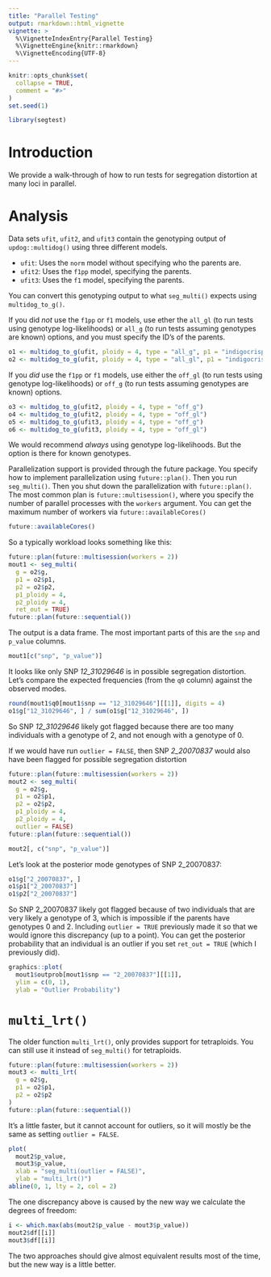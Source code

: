 ```yaml
---
title: "Parallel Testing"
output: rmarkdown::html_vignette
vignette: >
  %\VignetteIndexEntry{Parallel Testing}
  %\VignetteEngine{knitr::rmarkdown}
  %\VignetteEncoding{UTF-8}
---
```


```r
knitr::opts_chunk$set(
  collapse = TRUE,
  comment = "#>"
)
set.seed(1)
```

```r
library(segtest)
```

# Introduction

We provide a walk-through of how to run tests for segregation distortion at many loci in parallel.

# Analysis

Data sets `ufit`, `ufit2`, and `ufit3` contain the genotyping output of `updog::multidog()` using three different models.

- `ufit`: Uses the `norm` model without specifying who the parents are.
- `ufit2`: Uses the `f1pp` model, specifying the parents.
- `ufit3`: Uses the `f1` model, specifying the parents.

You can convert this genotyping output to what `seg_multi()` expects using `multidog_to_g()`.

If you did *not* use the `f1pp` or `f1` models, use ether the `all_gl` (to run tests using genotype log-likelihoods) or `all_g` (to run tests assuming genotypes are known) options, and you must specify the ID's of the parents.

```r
o1 <- multidog_to_g(ufit, ploidy = 4, type = "all_g", p1 = "indigocrisp", p2 = "sweetcrisp")
o2 <- multidog_to_g(ufit, ploidy = 4, type = "all_gl", p1 = "indigocrisp", p2 = "sweetcrisp")
```

If you *did* use the `f1pp` or `f1` models, use either the `off_gl` (to run tests using genotype log-likelihoods) or `off_g` (to run tests assuming genotypes are known) options.

```r
o3 <- multidog_to_g(ufit2, ploidy = 4, type = "off_g")
o4 <- multidog_to_g(ufit2, ploidy = 4, type = "off_gl")
o5 <- multidog_to_g(ufit3, ploidy = 4, type = "off_g")
o6 <- multidog_to_g(ufit3, ploidy = 4, type = "off_gl")
```

We would recommend *always* using genotype log-likelihoods. But the option is there for known genotypes.

Parallelization support is provided through the future package. You specify how to implement parallelization using `future::plan()`. Then you run `seg_multi()`. Then you shut down the parallelization with `future::plan()`. The most common plan is `future::multisession()`, where you specify the number of parallel processes with the `workers` argument. You can get the maximum number of workers via `future::availableCores()`

```r
future::availableCores()
```

So a typically workload looks something like this:
```r
future::plan(future::multisession(workers = 2))
mout1 <- seg_multi(
  g = o2$g, 
  p1 = o2$p1,
  p2 = o2$p2, 
  p1_ploidy = 4, 
  p2_ploidy = 4,
  ret_out = TRUE)
future::plan(future::sequential())
```

The output is a data frame. The most important parts of this are the `snp` and `p_value` columns.
```r
mout1[c("snp", "p_value")]
```


It looks like only SNP *12_31029646* is in possible segregation distortion. Let's compare the expected frequencies (from the `q0` column) against the observed modes.
```r
round(mout1$q0[mout1$snp == "12_31029646"][[1]], digits = 4)
o1$g["12_31029646", ] / sum(o1$g["12_31029646", ])
```
So SNP *12_31029646* likely got flagged because there are too many individuals with a genotype of 2, and not enough with a genotype of 0.

If we would have run `outlier = FALSE`, then SNP *2_20070837* would also have been flagged for possible segregation distortion
```r
future::plan(future::multisession(workers = 2))
mout2 <- seg_multi(
  g = o2$g,
  p1 = o2$p1, 
  p2 = o2$p2, 
  p1_ploidy = 4, 
  p2_ploidy = 4,
  outlier = FALSE)
future::plan(future::sequential())
```
```r
mout2[, c("snp", "p_value")]
```

Let's look at the posterior mode genotypes of SNP 2_20070837:
```r
o1$g["2_20070837", ]
o1$p1["2_20070837"]
o1$p2["2_20070837"]
```
So SNP 2_20070837 likely got flagged because of two individuals that are very likely a genotype of 3, which is impossible if the parents have genotypes 0 and 2. Including `outlier = TRUE` previously made it so that we would ignore this discrepancy (up to a point). You can get the posterior probability that an individual is an outlier if you set `ret_out = TRUE` (which I previously did).

```r
graphics::plot(
  mout1$outprob[mout1$snp == "2_20070837"][[1]], 
  ylim = c(0, 1),
  ylab = "Outlier Probability")
```

# `multi_lrt()`

The older function `multi_lrt()`, only provides support for tetraploids. You can still use it instead of `seg_multi()` for tetraploids. 
```r
future::plan(future::multisession(workers = 2))
mout3 <- multi_lrt(
  g = o2$g,
  p1 = o2$p1, 
  p2 = o2$p2
)
future::plan(future::sequential())
```
It's a little faster, but it cannot account for outliers, so it will mostly be the same as setting `outlier = FALSE`. 
```r
plot(
  mout2$p_value,
  mout3$p_value,
  xlab = "seg_multi(outlier = FALSE)", 
  ylab = "multi_lrt()")
abline(0, 1, lty = 2, col = 2)
```
The one discrepancy above is caused by the new way we calculate the degrees of freedom:
```r
i <- which.max(abs(mout2$p_value - mout3$p_value))
mout2$df[[i]]
mout3$df[[i]]
```
The two approaches should give almost equivalent results most of the time, but the new way is a little better.
